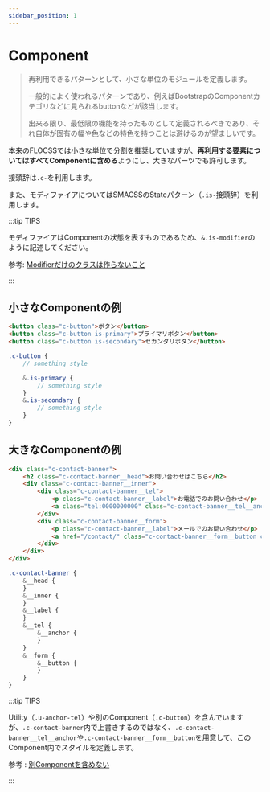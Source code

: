 ```yaml
---
sidebar_position: 1
---
```


# Component

> 再利用できるパターンとして、小さな単位のモジュールを定義します。
>
> 一般的によく使われるパターンであり、例えばBootstrapのComponentカテゴリなどに見られるbuttonなどが該当します。
>
> 出来る限り、最低限の機能を持ったものとして定義されるべきであり、それ自体が固有の幅や色などの特色を持つことは避けるのが望ましいです。

本来のFLOCSSでは小さな単位で分割を推奨していますが、**再利用する要素についてはすべてComponentに含める**ようにし、大きなパーツでも許可します。

接頭辞は`.c-`を利用します。

また、モディファイアについてはSMACSSのStateパターン（`.is-`接頭辞）を利用します。

:::tip TIPS

モディファイアはComponentの状態を表すものであるため、`&.is-modifier`のように記述してください。

参考: [Modifierだけのクラスは作らないこと](../important/modifier)

:::

## 小さなComponentの例

```html
<button class="c-button">ボタン</button>
<button class="c-button is-primary">プライマリボタン</button>
<button class="c-button is-secondary">セカンダリボタン</button>
```

```scss title="scss/object/component/_button.scss"
.c-button {
    // something style

    &.is-primary {
        // something style
    }
    &.is-secondary {
        // something style
    }
}
```

## 大きなComponentの例

```html
<div class="c-contact-banner">
    <h2 class="c-contact-banner__head">お問い合わせはこちら</h2>
    <div class="c-contact-banner__inner">
        <div class="c-contact-banner__tel">
            <p class="c-contact-banner__label">お電話でのお問い合わせ</p>
            <a class="tel:0000000000" class="c-contact-banner__tel__anchor u-anchor-tel">000-000-0000</a>
        </div>
        <div class="c-contact-banner__form">
            <p class="c-contact-banner__label">メールでのお問い合わせ</p>
            <a href="/contact/" class="c-contact-banner__form__button c-button">お問い合わせフォーム</a>
        </div>
    </div>
</div>
```

```scss title="scss/object/component/_contact-banner.scss"
.c-contact-banner {
    &__head {
    }
    &__inner {
    }
    &__label {
    }
    &__tel {
        &__anchor {
        }
    }
    &__form {
        &__button {
        }
    }
}
```

:::tip TIPS

Utility（`.u-anchor-tel`）や別のComponent（`.c-button`）を含んでいますが、`.c-contact-banner`内で上書きするのではなく、`.c-contact-banner__tel__anchor`や`.c-contact-banner__form__button`を用意して、このComponent内でスタイルを定義します。

参考 : [別Componentを含めない](/docs/html/methodologies/important/child)

:::
